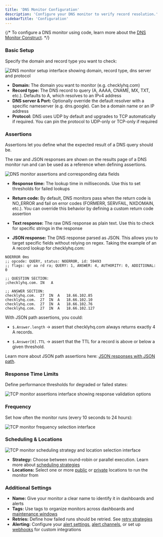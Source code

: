 ```yaml
---
title: 'DNS Monitor Configuration'
description: 'Configure your DNS monitor to verify record resolution.'
sidebarTitle: 'Configuration'
---
```


{/* <Tip>
To configure a DNS monitor using code, learn more about the [DNS Monitor Construct](/constructs/dns-monitor).
</Tip> */}

### Basic Setup

Specify the domain and record type you want to check:

<Frame>
  <img src="/images/dns-request.png" alt="DNS monitor setup interface showing domain, record type, dns server and protocol" />
</Frame>

* **Domain:** The domain you want to monitor (e.g. checklyhq.com)
* **Record type:** The DNS record to query (A, AAAA, CNAME, MX, TXT, etc.). Defaults to A, which resolves to an IPv4 address
* **DNS server & Port:** Optionally override the default resolver with a specific nameserver (e.g. dns.google). Can be a domain name or an IP address
* **Protocol:** DNS uses UDP by default and upgrades to TCP automatically if required. You can pin the protocol to UDP-only or TCP-only if required

### Assertions

Assertions let you define what the expected result of a DNS query should be.

The raw and JSON responses are shown on the results page of a DNS monitor run and can be used as a reference when defining assertions.

<Frame>
  <img src="/images/dns-assertions.png" alt="DNS monitor assertions and corresponding data fields" />
</Frame>

* **Response time:** The lookup time in milliseconds. Use this to set thresholds for failed lookups

* **Return code:** By default, DNS monitors pass when the return code is NO_ERROR and fail on error codes (FORMERR, SERVFAIL, NXDOMAIN, etc.). You can override this behavior by defining a custom return code assertion

* **Text response:** The raw DNS response as plain text. Use this to check for specific strings in the response

* **JSON response:** The DNS response parsed as JSON. This allows you to target specific fields without relying on regex. Taking the example of an A record lookup for checklyhq.com:

```
NOERROR 0ms
;; opcode: QUERY, status: NOERROR, id: 59493
;; flags: qr aa rd ra; QUERY: 1, ANSWER: 4, AUTHORITY: 0, ADDITIONAL: 0

;; QUESTION SECTION:
;checklyhq.com.	IN	 A

;; ANSWER SECTION:
checklyhq.com.	27	IN	A	18.66.102.85
checklyhq.com.	27	IN	A	18.66.102.10
checklyhq.com.	27	IN	A	18.66.102.76
checklyhq.com.	27	IN	A	18.66.102.127
```

With JSON path assertions, you could:

* `$.Answer.length` → assert that checklyhq.com always returns exactly 4 A records.

* `$.Answer[0].TTL` → assert that the TTL for a record is above or below a given threshold.

Learn more about JSON path assertions here: [JSON responses with JSON path](/detect/synthetic-monitoring/api-checks/assertions/#json-responses-with-json-path).

### Response Time Limits

Define performance thresholds for degraded or failed states:

<Frame>
  <img src="/images/tcp-response.png" alt="TCP monitor assertions interface showing response validation options" />
</Frame>

### Frequency

Set how often the monitor runs (every 10 seconds to 24 hours):

<Frame>
  <img src="/images/tcp-frequency.png" alt="TCP monitor frequency selection interface" />
</Frame>

### Scheduling & Locations

<Frame>
  <img src="/images/tcp-scheduling-strategy.png" alt="TCP monitor scheduling strategy and location selection interface" />
</Frame>

* **Strategy:** Choose between round-robin or parallel execution. Learn more about [scheduling strategies](/monitoring/global-locations#scheduling-strategies)
* **Locations:** Select one or more [public](/monitoring/global-locations/) or [private](/platform/private-locations/overview) locations to run the monitor from

### Additional Settings

* **Name:** Give your monitor a clear name to identify it in dashboards and alerts
* **Tags:** Use tags to organize monitors across dashboards and [maintenance windows](/communicate/maintenance-windows/overview)
* **Retries:** Define how failed runs should be retried. See [retry strategies](/communicate/alerts/retries)
* **Alerting:** Configure your [alert settings](/communicate/alerts/configuration), [alert channels](/communicate/alerts/channels), or set up [webhooks](/communicate/alerts/webhooks) for custom integrations